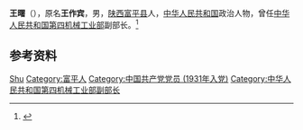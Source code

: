 {{Otheruses|other=名为王曙的其他人物|王曙}}

'''王曙'''（{{bd|1909年||2002年|7月24日}}），原名'''王作宾'''，男，[[陕西|陕西]][[富平县|富平县]]人，[[中华人民共和国|中华人民共和国]]政治人物，曾任[[中华人民共和国第四机械工业部|中华人民共和国第四机械工业部]]副部长。<ref>{{Cite web|title=王曙|url=http://www.fuping.gov.cn/Home/Article/detail/id/17258.html|accessdate=2020-09-22|work=富平县人民政府|archive-date=2020-08-15|archive-url=https://web.archive.org/web/20200815082727/http://fuping.gov.cn/Home/Article/detail/id/17258.html|dead-url=no}}</ref>

== 参考资料 ==
{{reflist}}

{{中国人物小作品}}

{{Authority control}}
{{DEFAULTSORT:Wang王}}
[[Category:王姓|Shu]]
[[Category:富平人|Category:富平人]]
[[Category:中国共产党党员_(1931年入党)|Category:中国共产党党员 (1931年入党)]]
[[Category:中华人民共和国第四机械工业部副部长|Category:中华人民共和国第四机械工业部副部长]]